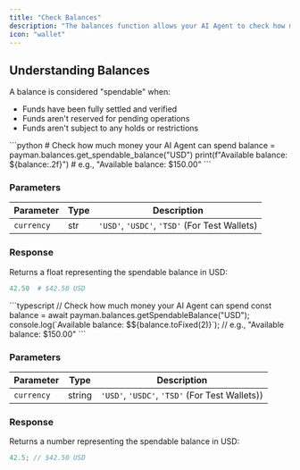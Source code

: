 ```yaml
---
title: "Check Balances"
description: "The balances function allows your AI Agent to check how much money it can spend."
icon: "wallet"
---
```



## Understanding Balances

A balance is considered "spendable" when:

- Funds have been fully settled and verified
- Funds aren't reserved for pending operations
- Funds aren't subject to any holds or restrictions

<Tabs>
<Tab title="Python">
```python
# Check how much money your AI Agent can spend
balance = payman.balances.get_spendable_balance("USD")
print(f"Available balance: ${balance:.2f}")  # e.g., "Available balance: $150.00"
```

### Parameters

| Parameter  | Type | Description                         |
| ---------- | ---- | ----------------------------------- |
| `currency` | str  | `'USD'`, `'USDC'`, `'TSD'` (For Test Wallets)  |

### Response

Returns a float representing the spendable balance in USD:

```python
42.50  # $42.50 USD
```
</Tab>

<Tab title="Node.js">
```typescript
// Check how much money your AI Agent can spend
const balance = await payman.balances.getSpendableBalance("USD");
console.log(`Available balance: $${balance.toFixed(2)}`); // e.g., "Available balance: $150.00"
```

### Parameters

| Parameter  | Type   | Description                         |
| ---------- | ------ | ----------------------------------- |
| `currency` | string | `'USD'`, `'USDC'`, `'TSD'` (For Test Wallets)) |

### Response

Returns a number representing the spendable balance in USD:

```typescript
42.5; // $42.50 USD
```
</Tab>
</Tabs>